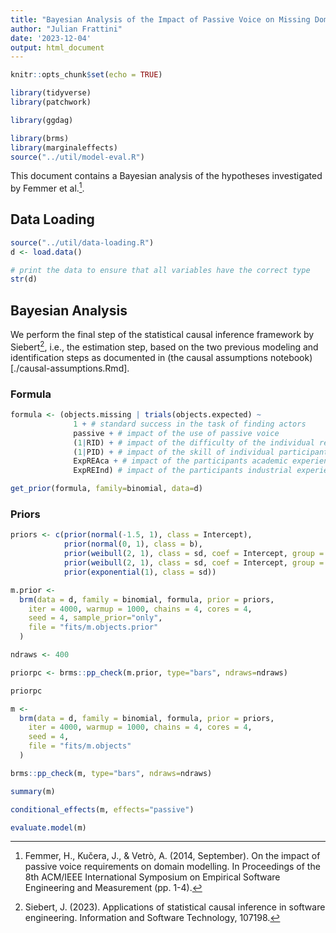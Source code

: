 ```yaml
---
title: "Bayesian Analysis of the Impact of Passive Voice on Missing Domain Objects"
author: "Julian Frattini"
date: '2023-12-04'
output: html_document
---
```


```r
knitr::opts_chunk$set(echo = TRUE)

library(tidyverse)
library(patchwork)

library(ggdag)

library(brms)
library(marginaleffects)
source("../util/model-eval.R")
```

This document contains a Bayesian analysis of the hypotheses investigated by Femmer et al.^[Femmer, H., Kučera, J., & Vetrò, A. (2014, September). On the impact of passive voice requirements on domain modelling. In Proceedings of the 8th ACM/IEEE International Symposium on Empirical Software Engineering and Measurement (pp. 1-4).].

## Data Loading

```r
source("../util/data-loading.R")
d <- load.data()

# print the data to ensure that all variables have the correct type
str(d)
```


## Bayesian Analysis

We perform the final step of the statistical causal inference framework by Siebert^[Siebert, J. (2023). Applications of statistical causal inference in software engineering. Information and Software Technology, 107198.], i.e., the estimation step, based on the two previous modeling and identification steps as documented in (the causal assumptions notebook)[./causal-assumptions.Rmd].

### Formula

```r
formula <- (objects.missing | trials(objects.expected) ~ 
              1 + # standard success in the task of finding actors
              passive + # impact of the use of passive voice
              (1|RID) + # impact of the difficulty of the individual requirements
              (1|PID) + # impact of the skill of individual participants
              ExpREAca + # impact of the participants academic experience in RE
              ExpREInd) # impact of the participants industrial experience in RE

get_prior(formula, family=binomial, data=d)
```

### Priors

```r
priors <- c(prior(normal(-1.5, 1), class = Intercept),
            prior(normal(0, 1), class = b),
            prior(weibull(2, 1), class = sd, coef = Intercept, group = RID),
            prior(weibull(2, 1), class = sd, coef = Intercept, group = PID),
            prior(exponential(1), class = sd))
```

```r
m.prior <-
  brm(data = d, family = binomial, formula, prior = priors,
    iter = 4000, warmup = 1000, chains = 4, cores = 4,
    seed = 4, sample_prior="only",
    file = "fits/m.objects.prior"
  )
```

```r
ndraws <- 400

priorpc <- brms::pp_check(m.prior, type="bars", ndraws=ndraws)

priorpc
```

```r
m <-
  brm(data = d, family = binomial, formula, prior = priors,
    iter = 4000, warmup = 1000, chains = 4, cores = 4,
    seed = 4,
    file = "fits/m.objects"
  )
```

```r
brms::pp_check(m, type="bars", ndraws=ndraws)
```

```r
summary(m)
```

```r
conditional_effects(m, effects="passive")
```

```r
evaluate.model(m)
```